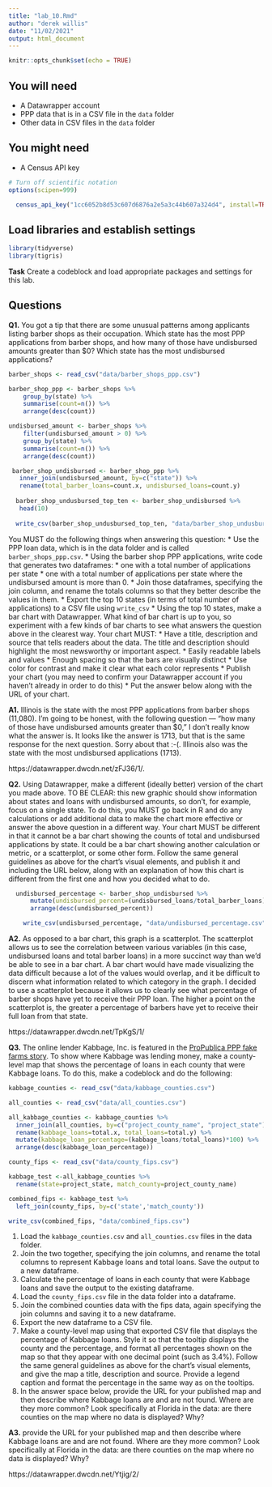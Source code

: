 ```yaml
---
title: "lab_10.Rmd"
author: "derek willis"
date: "11/02/2021"
output: html_document
---
```


```r
knitr::opts_chunk$set(echo = TRUE)
```

## You will need

* A Datawrapper account
* PPP data that is in a CSV file in the `data` folder
* Other data in CSV files in the `data` folder

## You might need

* A Census API key

```r
# Turn off scientific notation
options(scipen=999)
```

```r
  census_api_key("1cc6052b8d53c607d6876a2e5a3c44b607a324d4", install=TRUE)
```

## Load libraries and establish settings

```r
library(tidyverse)
library(tigris)
```

**Task** Create a codeblock and load appropriate packages and settings for this lab.

## Questions

**Q1.** You got a tip that there are some unusual patterns among applicants listing barber shops as their occupation. Which state has the most PPP applications from barber shops, and how many of those have undisbursed amounts greater than $0? Which state has the most undisbursed applications?

```r
barber_shops <- read_csv("data/barber_shops_ppp.csv")

barber_shop_ppp <- barber_shops %>%
    group_by(state) %>%
    summarise(count=n()) %>%
    arrange(desc(count))

undisbursed_amount <- barber_shops %>%
    filter(undisbursed_amount > 0) %>%
    group_by(state) %>%
    summarise(count=n()) %>%
    arrange(desc(count))

 barber_shop_undisbursed <- barber_shop_ppp %>%
   inner_join(undisbursed_amount, by=c("state")) %>%
   rename(total_barber_loans=count.x, undisbursed_loans=count.y)
 
  barber_shop_undusbursed_top_ten <- barber_shop_undisbursed %>%
   head(10)
  
  write_csv(barber_shop_undusbursed_top_ten, "data/barber_shop_undusbursed_top_ten.csv")
```

You MUST do the following things when answering this question:
* Use the PPP loan data, which is in the data folder and is called `barber_shops_ppp.csv`.
* Using the barber shop PPP applications, write code that generates two dataframes:
  * one with a total number of applications per state
  * one with a total number of applications per state where the undisbursed amount is more than 0.
* Join those dataframes, specifying the join column, and rename the totals columns so that they better describe the values in them.
* Export the top 10 states (in terms of total number of applications) to a CSV file using `write_csv`
* Using the top 10 states, make a bar chart with Datawrapper. What kind of bar chart is up to you, so experiment with a few kinds of bar charts to see what answers the question above in the clearest way. Your chart MUST:
  * Have a title, description and source that tells readers about the data. The title and description should highlight the most newsworthy or important aspect.
  * Easily readable labels and values
  * Enough spacing so that the bars are visually distinct
  * Use color for contrast and make it clear what each color represents
* Publish your chart (you may need to confirm your Datawrapper account if you haven't already in order to do this)
* Put the answer below along with the URL of your chart.

**A1.** Illinois is the state with the most PPP applications from barber shops (11,080). I'm going to be honest, with the following question — "how many of those have undisbursed amounts greater than $0," I don't really know what the answer is. It looks like the answer is 1713, but that is the same response for the next question. Sorry about that :-(. Illinois also was the state with the most undisbursed applications (1713).

https://datawrapper.dwcdn.net/zFJ36/1/. 

**Q2.** Using Datawrapper, make a different (ideally better) version of the chart you made above. TO BE CLEAR: this new graphic should show information about states and loans with undisbursed amounts, so don't, for example, focus on a single state. To do this, you MUST go back in R and do any calculations or add additional data to make the chart more effective or answer the above question in a different way. Your chart MUST be different in that it cannot be a bar chart showing the counts of total and undisbursed applications by state. It could be a bar chart showing another calculation or metric, or a scatterplot, or some other form. Follow the same general guidelines as above for the chart's visual elements, and publish it and including the URL below, along with an explanation of how this chart is different from the first one and how you decided what to do.

```r
  undisbursed_percentage <- barber_shop_undisbursed %>% 
      mutate(undisbursed_percent=(undisbursed_loans/total_barber_loans)*100) %>%
      arrange(desc(undisbursed_percent))

    write_csv(undisbursed_percentage, "data/undisbursed_percentage.csv")    
```

**A2.** As opposed to a bar chart, this graph is a scatterplot. The scatterplot allows us to see the correlation between various variables (in this case, undisbursed loans and total barber loans) in a more succinct way than we'd be able to see in a bar chart. A bar chart would have made visualizing the data difficult because a lot of the values would overlap, and it be difficult to discern what information related to which category in the graph. I decided to use a scatterplot because it allows us to clearly see what percentage of barber shops have yet to receive their PPP loan. The higher a point on the scatterplot is, the greater a percentage of barbers have yet to receive their full loan from that state.

https://datawrapper.dwcdn.net/TpKgS/1/

**Q3.** The online lender Kabbage, Inc. is featured in the [ProPublica PPP fake farms story](https://www.propublica.org/article/ppp-farms). To show where Kabbage was lending money, make a county-level map that shows the percentage of loans in each county that were Kabbage loans. To do this, make a codeblock and do the following:

```r
kabbage_counties <- read_csv("data/kabbage_counties.csv")

all_counties <- read_csv("data/all_counties.csv")

all_kabbage_counties <- kabbage_counties %>%
  inner_join(all_counties, by=c("project_county_name", "project_state")) %>%
  rename(kabbage_loans=total.x, total_loans=total.y) %>%
  mutate(kabbage_loan_percentage=(kabbage_loans/total_loans)*100) %>%
  arrange(desc(kabbage_loan_percentage))

county_fips <- read_csv("data/county_fips.csv")

kabbage_test <-all_kabbage_counties %>%
  rename(state=project_state, match_county=project_county_name)

combined_fips <- kabbage_test %>%
  left_join(county_fips, by=c('state','match_county'))

write_csv(combined_fips, "data/combined_fips.csv")  

```

1. Load the `kabbage_counties.csv` and `all_counties.csv` files in the data folder.
2. Join the two together, specifying the join columns, and rename the total columns to represent Kabbage loans and total loans. Save the output to a new dataframe.
3. Calculate the percentage of loans in each county that were Kabbage loans and save the output to the existing dataframe.
4. Load the `county_fips.csv` file in the data folder into a dataframe.
5. Join the combined counties data with the fips data, again specifying the join columns and saving it to a new dataframe.
6. Export the new dataframe to a CSV file.
7. Make a county-level map using that exported CSV file that displays the percentage of Kabbage loans. Style it so that the tooltip displays the county and the percentage, and format all percentages shown on the map so that they appear with one decimal point (such as 3.4%). Follow the same general guidelines as above for the chart's visual elements, and give the map a title, description and source. Provide a legend caption and format the percentage in the same way as on the tooltips.
8. In the answer space below, provide the URL for your published map and then describe where Kabbage loans are and are not found. Where are they more common? Look specifically at Florida in the data: are there counties on the map where no data is displayed? Why?

**A3.**  provide the URL for your published map and then describe where Kabbage loans are and are not found. Where are they more common? Look specifically at Florida in the data: are there counties on the map where no data is displayed? Why?

https://datawrapper.dwcdn.net/Ytjig/2/
